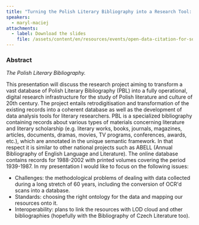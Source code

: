 ```yaml
---
title: "Turning the Polish Literary Bibliography into a Research Tool: Challenges, Standards, Interoperability"
speakers:
  - maryl-maciej
attachments:
  - label: Download the slides
    file: /assets/content/en/resources/events/open-data-citation-for-social-science-and-humanities/sessions/5/presentations/2/6.3-Maciej.pdf
---
```

### Abstract

*The Polish Literary Bibliography.*

This presentation will discuss the research project aiming to transform a vast database of Polish Literary Bibliography (PBL) into a fully operational, digital research infrastructure for the study of Polish literature and culture of 20th century. The project entails retrodigitisation and transformation of the existing records into a coherent database as well as the development of data analysis tools for literary researchers. PBL is a specialized bibliography containing records about various types of materials concerning literature and literary scholarship (e.g. literary works, books, journals, magazines, articles, documents, dramas, movies, TV programs, conferences, awards, etc.), which are annotated in the unique semantic framework. In that respect it is similar to other national projects such as ABELL (Annual Bibliography of English Language and Literature). The online database contains records for 1988-2002 with printed volumes covering the period 1939-1987. In my presentation I would like to focus on the following issues:

* Challenges: the methodological problems of dealing with data collected during a long stretch of 60 years, including the conversion of OCR'd scans into a database.
* Standards: choosing the right ontology for the data and mapping our resources onto it.
* Interoperability: plans to link the resources with LOD cloud and other bibliographies (hopefully with the Bibliography of Czech Literature too).
